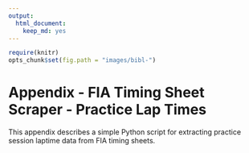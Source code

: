 ```yaml
---
output:
  html_document:
    keep_md: yes
---
```

```r
require(knitr)
opts_chunk$set(fig.path = "images/bibl-")
```
# Appendix - FIA Timing Sheet Scraper - Practice Lap Times

This appendix describes a simple Python script for extracting practice session laptime data from FIA timing sheets.

